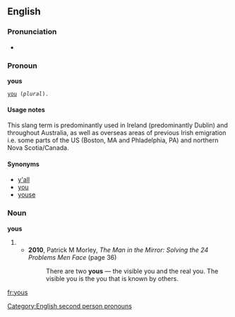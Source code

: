 ==English==

===Pronunciation===
* {{rhymes|uːz}}

===Pronoun===
'''yous'''

 [[you]] (''plural'').<!--is this a subject or object pronoun?-->
<!--similar to "you-uns" in the Southern US. Slang.-->

====Usage notes====
This slang term is predominantly used in Ireland (predominantly Dublin) and throughout Australia, as well as overseas areas of previous Irish emigration i.e. some parts of the US (Boston, MA and Phladelphia, PA) and northern Nova Scotia/Canada.

====Synonyms====
* [[y'all]]<!--southern USA-->
* [[you]]<!--normal, works for similar and plural; once worked only for plural-->
* [[youse]]<!--Australia, possibly low class??-->

===Noun===
'''yous'''

# {{plural of|you}}
#* '''2010''', Patrick M Morley, ''The Man in the Mirror: Solving the 24 Problems Men Face'' (page 36)
#*: There are two '''yous''' — the visible you and the real you. The visible you is the you that is known by others.

[[Category:English second person pronouns]]

[[fr:yous]]